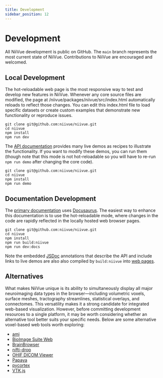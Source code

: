 ```yaml
---
title: Development
sidebar_position: 12
---
```


# Development

All NiiVue development is public on GitHub. The `main` branch represents the most current state of NiiVue. Contributions to NiiVue are encouraged and welcomed. 

## Local Development

The hot-reloadable web page is the most responsive way to test and develop new features in NiiVue. Whenever any core source files are modified, the page at /niivue/packages/niivue/src/index.html automatically reloads to reflect those changes. You can edit this index.html file to load specific datasets or create custom examples that demonstrate new functionality or reproduce issues.

```
git clone git@github.com:niivue/niivue.git
cd niivue
npm install
npm run dev
```

The [API documentation](https://niivue.com/demos/devdocs/classes/Niivue.html) provides many live demos as recipes to illustrate the functionality. If you want to modify these demos, you can run them (though note that this mode is not hot-reloadable so you will have to re-run `npm run demo` after changing the core code).

```
git clone git@github.com:niivue/niivue.git
cd niivue
npm install
npm run demo
```

## Documentation Development

The [primary documentation](https://niivue.com/docs/) uses [Docusaurus](https://docusaurus.io/). The easiest way to enhance this documentation is to use the hot-reloadable mode, where changes in the code are rapidly reflected in the locally hosted web browser pages.

```
git clone git@github.com:niivue/niivue.git
cd niivue
npm install
npm run build:niivue
npm run dev:docs
```

Note the embedded [JSDoc](https://jsdoc.app/) annotations that describe the API and include links to live demos are also also compiled by `build:niivue` into [web pages](./api/niivue/classes/Niivue#methods).

## Alternatives

What makes NiiVue unique is its ability to simultaneously display all major neuroimaging data types in the browser—including volumetric voxels, surface meshes, tractography streamlines, statistical overlays, and connectomes. This versatility makes it a strong candidate for integrated web-based visualization. However, before committing development resources to a single platform, it may be worth considering whether an alternative tool better suits your specific needs. Below are some alternative voxel-based web tools worth exploring:

 - [ami](https://fnndsc.github.io/ami/)
 - [BioImage Suite Web](https://bioimagesuiteweb.github.io/webapp/viewer.html)
 - [BrainBrowser](https://brainbrowser.cbrain.mcgill.ca/volume-viewer)
 - [nifti-drop](http://vsoch.github.io/nifti-drop)
 - [OHIF DICOM Viewer](https://viewer.ohif.org/)
 - [Papaya](https://www.fmrib.ox.ac.uk/ukbiobank/group_means/index.html)
 - [pycortex](https://github.com/gallantlab/pycortex)
 - [VTK.js](https://kitware.github.io/paraview-glance/app/)